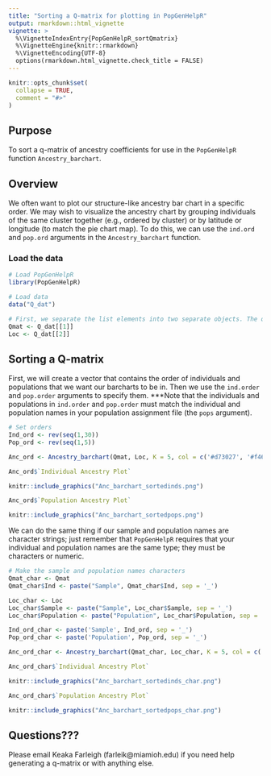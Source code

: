 ---
title: "Sorting a Q-matrix for plotting in PopGenHelpR"
output: rmarkdown::html_vignette
vignette: >
  %\VignetteIndexEntry{PopGenHelpR_sortQmatrix}
  %\VignetteEngine{knitr::rmarkdown}
  %\VignetteEncoding{UTF-8}
  options(rmarkdown.html_vignette.check_title = FALSE)
---

```{r, include = FALSE}
knitr::opts_chunk$set(
  collapse = TRUE,
  comment = "#>"
)
```
## Purpose

To sort a q-matrix of ancestry coefficients for use in the `PopGenHelpR` function `Ancestry_barchart`.

## Overview

We often want to plot our structure-like ancestry bar chart in a specific order. We may wish to visualize the ancestry chart by grouping individuals of the same cluster together (e.g., ordered by cluster) or by latitude or longitude (to match the pie chart map). To do this, we can use the `ind.ord` and `pop.ord` arguments in the `Ancestry_barchart` function.

### Load the data
```{r setup, eval=FALSE, echo=TRUE}
# Load PopGenHelpR
library(PopGenHelpR)

# Load data
data("Q_dat")

# First, we separate the list elements into two separate objects. The q-matrix (Qmat) and the locality information for each individual (Loc).
Qmat <- Q_dat[[1]]
Loc <- Q_dat[[2]]
```

## Sorting a Q-matrix

First, we will create a vector that contains the order of individuals and populations that we want our barcharts to be in. Then we use the `ind.order` and `pop.order` arguments to specify them. ***Note that the individuals and populations in `ind.order` and `pop.order` must match the individual and population names in your population assignment file (the `pops` argument). 

```{r Sorting, eval=FALSE,echo=TRUE}
# Set orders
Ind_ord <- rev(seq(1,30))
Pop_ord <- rev(seq(1,5))

Anc_ord <- Ancestry_barchart(Qmat, Loc, K = 5, col = c('#d73027', '#f46d43', '#e0f3f8', '#74add1', '#313695'), ind.order = Ind_ord, pop.order = Pop_ord)

Anc_ord$`Individual Ancestry Plot`
```

```{r, out.width= "600px", out.height= "350px", echo=FALSE, eval=TRUE, fig.align='center'}
knitr::include_graphics("Anc_barchart_sortedinds.png")
```

```{r, eval=FALSE, echo=TRUE}
Anc_ord$`Population Ancestry Plot`
```


```{r, out.width= "600px", out.height= "350px", echo=FALSE, eval=TRUE, fig.align='center'}
knitr::include_graphics("Anc_barchart_sortedpops.png")
```

We can do the same thing if our sample and population names are character strings; just remember that `PopGenHelpR` requires that your individual and population names are the same type; they must be characters or numeric.

```{r Character plotting, eval = FALSE, echo=TRUE}
# Make the sample and population names characters
Qmat_char <- Qmat
Qmat_char$Ind <- paste("Sample", Qmat_char$Ind, sep = '_')

Loc_char <- Loc
Loc_char$Sample <- paste("Sample", Loc_char$Sample, sep = '_')
Loc_char$Population <- paste("Population", Loc_char$Population, sep = '_')

Ind_ord_char <- paste('Sample', Ind_ord, sep = '_')
Pop_ord_char <- paste('Population', Pop_ord, sep = '_')

Anc_ord_char <- Ancestry_barchart(Qmat_char, Loc_char, K = 5, col = c('#d73027', '#f46d43', '#e0f3f8', '#74add1', '#313695'), ind.order = Ind_ord_char, pop.order = Pop_ord_char)

Anc_ord_char$`Individual Ancestry Plot`
```

```{r, out.width= "600px", out.height= "350px", echo=FALSE, eval=TRUE, fig.align='center'}
knitr::include_graphics("Anc_barchart_sortedinds_char.png")
```

```{r, eval=FALSE, echo=TRUE}
Anc_ord_char$`Population Ancestry Plot`
```

```{r, out.width= "600px", out.height= "350px", echo=FALSE, eval=TRUE, fig.align='center'}
knitr::include_graphics("Anc_barchart_sortedpops_char.png")
```

## Questions???

Please email Keaka Farleigh (farleik@miamioh.edu) if you need help generating a q-matrix or with anything else. 





